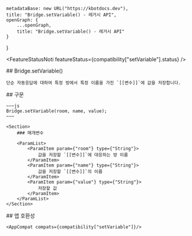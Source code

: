 
    metadataBase: new URL("https://kbotdocs.dev"),
    title: "Bridge.setVariable() - 레거시 API",
    openGraph: {
        ...openGraph,
        title: "Bridge.setVariable() - 레거시 API"
    }
}

<FeatureStatusNoti featureStatus={compatibility["setVariable"].status} />
<Section>
    ## Bridge.setVariable()

    단순 자동응답에 대하여 특정 방에서 특정 이름을 가진 `[[변수]]`에 값을 저장합니다.
</Section>
<Section>
    ## 구문

    ~~~js
    Bridge.setVariable(room, name, value);
    ~~~

    <Section>
        ### 매개변수

        <ParamList>
            <ParamItem param={"room"} type={"String"}>
                값을 저장할 `[[변수]]`에 대응하는 방 이름
            </ParamItem>
            <ParamItem param={"name"} type={"String"}>
                값을 저장할 `[[변수]]`의 이름
            </ParamItem>
            <ParamItem param={"value"} type={"String"}>
                저장할 값
            </ParamItem>
        </ParamList>
    </Section>
</Section>
<Section>
    ## 앱 호환성

    <AppCompat compats={compatibility["setVariable"]}/>
</Section>